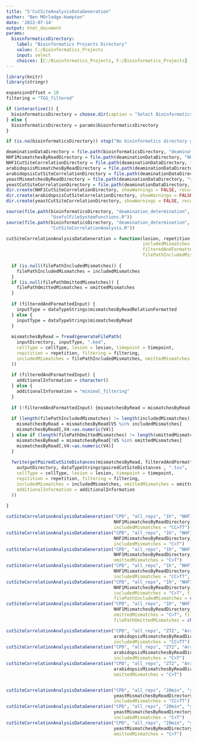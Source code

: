 ```yaml
---
title: "5'CutSiteAnalysisDataGeneration"
author: "Ben MOrledge-Hampton"
date: '2022-07-14'
output: html_document
params:
  bioinformaticsDirectory:
    label: "Bioinformatics Projects Directory"
    value: C:/Bioinformatics_Projects
    input: select
    choices: [C:/Bioinformatics_Projects, F:/Bioinformatics_Projects]
---
```



```r
library(knitr)
library(stringr)

expansionOffset = 10
filtering = "TGG_filtered"

if (interactive()) {
  bioinformaticsDirectory = choose.dir(caption = "Select Bioinformatics_Projects Directory")
} else {
  bioinformaticsDirectory = params$bioinformaticsDirectory
}

if (is.na(bioinformaticsDirectory)) stop("No bioinformatics directory given.")

deaminationDataDirectory = file.path(bioinformaticsDirectory, "deamination_determination", "data")
NHF1MismatchesByReadDirectory = file.path(deaminationDataDirectory, "NHF1", "mismatches_by_read")
NHF1CutSiteCorrelationDirectory = file.path(deaminationDataDirectory, "NHF1", "cut_site_correlation")
arabidopsisMismatchesByReadDirectory = file.path(deaminationDataDirectory, "Arabidopsis", "mismatches_by_read")
arabidopsisCutSiteCorrelationDirectory = file.path(deaminationDataDirectory, "Arabidopsis", "cut_site_correlation")
yeastMismatchesByReadDirectory = file.path(deaminationDataDirectory, "yeast", "mismatches_by_read")
yeastCutSiteCorrelationDirectory = file.path(deaminationDataDirectory, "yeast", "cut_site_correlation")
dir.create(NHF1CutSiteCorrelationDirectory, showWarnings = FALSE, recursive = TRUE)
dir.create(arabidopsisCutSiteCorrelationDirectory, showWarnings = FALSE, recursive = TRUE)
dir.create(yeastCutSiteCorrelationDirectory, showWarnings = FALSE, recursive = TRUE)
```


```r
source(file.path(bioinformaticsDirectory, "deamination_determination", 'R',
                 "UsefulFileSystemFunctions.R"))
source(file.path(bioinformaticsDirectory, "deamination_determination", 'R',
                 "CutSiteCorrelationAnalysis.R"))
```


```r
cutSiteCorrelationAnalysisDataGeneration = function(lesion, repetition, timepoint, cellType, inputDirectory, outputDirectory,
                                                    includedMismatches = character(), omittedMismatches = character(),
                                                    filteredAndFormattedInput = TRUE,
                                                    filePathIncludedMismatches = NULL, filePathOmittedMismatches = NULL) {
  
  if (is.null(filePathIncludedMismatches)) {
    filePathIncludedMismatches = includedMismatches
  }
  if (is.null(filePathOmittedMismatches)) {
    filePathOmittedMismatches = omittedMismatches
  }
  
  if (filteredAndFormattedInput) {
    inputType = dataTypeStrings$mismatchesByReadRelationFormatted
  } else {
    inputType = dataTypeStrings$mismatchesByRead
  }
  
  mismatchesByRead = fread(generateFilePath(
    inputDirectory, inputType, ".bed",
    cellType = cellType, lesion = lesion, timepoint = timepoint,
    repitition = repetition, filtering = filtering,
    includedMismatches = filePathIncludedMismatches, omittedMismatches = filePathOmittedMismatches
  ))
  
  if (filteredAndFormattedInput) {
    additionalInformation = character()
  } else {
    additionalInformation = "minimal_filtering"
  }
  
  if (!filteredAndFormattedInput) {mismatchesByRead = mismatchesByRead[str_count(V5, ':') == 0]}
  
  if (length(filePathIncludedMismatches) != length(includedMismatches)) {
    mismatchesByRead = mismatchesByRead[V5 %in% includedMismatches]
    mismatchesByRead[,V4:=as.numeric(V4)]
  } else if (length(filePathOmittedMismatches) != length(omittedMismatches)) {
    mismatchesByRead = mismatchesByRead[!V5 %in% omittedMismatches]
    mismatchesByRead[,V4:=as.numeric(V4)]
  }
  
  fwrite(getPairedCutSiteDistances(mismatchesByRead, filteredAndFormattedInput), sep = '\t', file = generateFilePath(
    outputDirectory, dataTypeStrings$pairedCutSiteDistances , ".tsv",
    cellType = cellType, lesion = lesion, timepoint = timepoint,
    repitition = repetition, filtering = filtering,
    includedMismatches = includedMismatches, omittedMismatches = omittedMismatches,
    additionalInformation = additionalInformation
  ))
  
}
```


```r
cutSiteCorrelationAnalysisDataGeneration("CPD", "all_reps", "1h", "NHF1",
                                         NHF1MismatchesByReadDirectory, NHF1CutSiteCorrelationDirectory,
                                         includedMismatches = "CC>TT")
cutSiteCorrelationAnalysisDataGeneration("CPD", "all_reps", "1h", "NHF1",
                                         NHF1MismatchesByReadDirectory, NHF1CutSiteCorrelationDirectory,
                                         includedMismatches = "C>T")
cutSiteCorrelationAnalysisDataGeneration("CPD", "all_reps", "1h", "NHF1",
                                         NHF1MismatchesByReadDirectory, NHF1CutSiteCorrelationDirectory,
                                         omittedMismatches = "C>T")
cutSiteCorrelationAnalysisDataGeneration("CPD", "all_reps", "1h", "NHF1",
                                         NHF1MismatchesByReadDirectory, NHF1CutSiteCorrelationDirectory,
                                         includedMismatches = "CC>TT", filteredAndFormattedInput = FALSE)
cutSiteCorrelationAnalysisDataGeneration("CPD", "all_reps", "1h", "NHF1",
                                         NHF1MismatchesByReadDirectory, NHF1CutSiteCorrelationDirectory,
                                         includedMismatches = "C>T", filteredAndFormattedInput = FALSE,
                                         filePathIncludedMismatches = character())
cutSiteCorrelationAnalysisDataGeneration("CPD", "all_reps", "1h", "NHF1",
                                         NHF1MismatchesByReadDirectory, NHF1CutSiteCorrelationDirectory,
                                         omittedMismatches = "C>T", filteredAndFormattedInput = FALSE,
                                         filePathOmittedMismatches = character())

cutSiteCorrelationAnalysisDataGeneration("CPD", "all_reps", "ZT2", "Arabidopsis",
                                         arabidopsisMismatchesByReadDirectory, arabidopsisCutSiteCorrelationDirectory,
                                         includedMismatches = "CC>TT")
cutSiteCorrelationAnalysisDataGeneration("CPD", "all_reps", "ZT2", "Arabidopsis",
                                         arabidopsisMismatchesByReadDirectory, arabidopsisCutSiteCorrelationDirectory,
                                         includedMismatches = "C>T")
cutSiteCorrelationAnalysisDataGeneration("CPD", "all_reps", "ZT2", "Arabidopsis",
                                         arabidopsisMismatchesByReadDirectory, arabidopsisCutSiteCorrelationDirectory,
                                         omittedMismatches = "C>T")


cutSiteCorrelationAnalysisDataGeneration("CPD", "all_reps", "20min", "yeast",
                                         yeastMismatchesByReadDirectory, yeastCutSiteCorrelationDirectory,
                                         includedMismatches = "CC>TT")
cutSiteCorrelationAnalysisDataGeneration("CPD", "all_reps", "20min", "yeast",
                                         yeastMismatchesByReadDirectory, yeastCutSiteCorrelationDirectory,
                                         includedMismatches = "C>T")
cutSiteCorrelationAnalysisDataGeneration("CPD", "all_reps", "20min", "yeast",
                                         yeastMismatchesByReadDirectory, yeastCutSiteCorrelationDirectory,
                                         omittedMismatches = "C>T")

```

